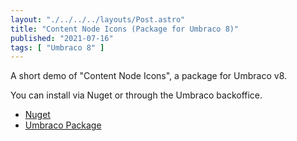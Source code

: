 ```yaml
---
layout: "./../../../layouts/Post.astro"
title: "Content Node Icons (Package for Umbraco 8)"
published: "2021-07-16"
tags: [ "Umbraco 8" ]
---
```


<YouTube id="kNhqLtaExuA" />

A short demo of "Content Node Icons", a package for Umbraco v8.

You can install via Nuget or through the Umbraco backoffice.

- [Nuget](https://www.nuget.org/packages/U8SK.ContentNodeIcons/)
- [Umbraco Package](https://our.umbraco.com/packages/backoffice-extensions/content-node-icons/)
